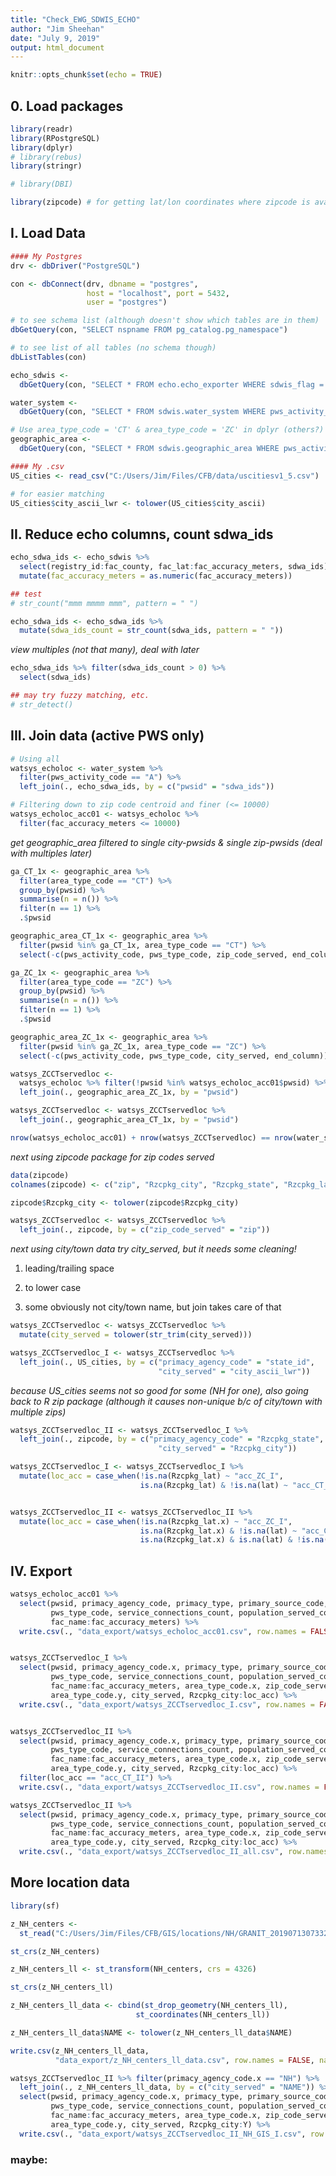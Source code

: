 ```yaml
---
title: "Check_EWG_SDWIS_ECHO"
author: "Jim Sheehan"
date: "July 9, 2019"
output: html_document
---
```


```r
knitr::opts_chunk$set(echo = TRUE)
```


## 0. Load packages

```r

library(readr)
library(RPostgreSQL)
library(dplyr)
# library(rebus)
library(stringr)

# library(DBI)

library(zipcode) # for getting lat/lon coordinates where zipcode is available

```


## I. Load Data

```r

#### My Postgres
drv <- dbDriver("PostgreSQL")

con <- dbConnect(drv, dbname = "postgres",
                 host = "localhost", port = 5432,
                 user = "postgres")

# to see schema list (although doesn't show which tables are in them)
dbGetQuery(con, "SELECT nspname FROM pg_catalog.pg_namespace")

# to see list of all tables (no schema though)
dbListTables(con)

echo_sdwis <- 
  dbGetQuery(con, "SELECT * FROM echo.echo_exporter WHERE sdwis_flag = 'Y'")

water_system <- 
  dbGetQuery(con, "SELECT * FROM sdwis.water_system WHERE pws_activity_code = 'A'")

# Use area_type_code = 'CT' & area_type_code = 'ZC' in dplyr (others?)
geographic_area <- 
  dbGetQuery(con, "SELECT * FROM sdwis.geographic_area WHERE pws_activity_code = 'A'")

#### My .csv
US_cities <- read_csv("C:/Users/Jim/Files/CFB/data/uscitiesv1_5.csv")

# for easier matching
US_cities$city_ascii_lwr <- tolower(US_cities$city_ascii)

```



## II. Reduce echo columns, count sdwa_ids


```r
echo_sdwa_ids <- echo_sdwis %>% 
  select(registry_id:fac_county, fac_lat:fac_accuracy_meters, sdwa_ids) %>% 
  mutate(fac_accuracy_meters = as.numeric(fac_accuracy_meters))

## test
# str_count("mmm mmmm mmm", pattern = " ")

echo_sdwa_ids <- echo_sdwa_ids %>% 
  mutate(sdwa_ids_count = str_count(sdwa_ids, pattern = " "))

```

*view multiples (not that many), deal with later*

```r
echo_sdwa_ids %>% filter(sdwa_ids_count > 0) %>% 
  select(sdwa_ids)

## may try fuzzy matching, etc.
# str_detect()

```


## III. Join data (active PWS only)

```r

# Using all
watsys_echoloc <- water_system %>% 
  filter(pws_activity_code == "A") %>% 
  left_join(., echo_sdwa_ids, by = c("pwsid" = "sdwa_ids"))

# Filtering down to zip code centroid and finer (<= 10000)
watsys_echoloc_acc01 <- watsys_echoloc %>% 
  filter(fac_accuracy_meters <= 10000)

```

*get geographic_area filtered to single city-pwsids & single zip-pwsids (deal with multiples later)*

```r
ga_CT_1x <- geographic_area %>% 
  filter(area_type_code == "CT") %>% 
  group_by(pwsid) %>% 
  summarise(n = n()) %>% 
  filter(n == 1) %>% 
  .$pwsid

geographic_area_CT_1x <- geographic_area %>% 
  filter(pwsid %in% ga_CT_1x, area_type_code == "CT") %>% 
  select(-c(pws_activity_code, pws_type_code, zip_code_served, end_column))

ga_ZC_1x <- geographic_area %>% 
  filter(area_type_code == "ZC") %>% 
  group_by(pwsid) %>% 
  summarise(n = n()) %>% 
  filter(n == 1) %>% 
  .$pwsid

geographic_area_ZC_1x <- geographic_area %>% 
  filter(pwsid %in% ga_ZC_1x, area_type_code == "ZC") %>% 
  select(-c(pws_activity_code, pws_type_code, city_served, end_column))

```



```r

watsys_ZCCTservedloc <- 
  watsys_echoloc %>% filter(!pwsid %in% watsys_echoloc_acc01$pwsid) %>% 
  left_join(., geographic_area_ZC_1x, by = "pwsid")

watsys_ZCCTservedloc <- watsys_ZCCTservedloc %>% 
  left_join(., geographic_area_CT_1x, by = "pwsid")

nrow(watsys_echoloc_acc01) + nrow(watsys_ZCCTservedloc) == nrow(water_system)

```



*next using zipcode package for zip codes served*

```r
data(zipcode)
colnames(zipcode) <- c("zip", "Rzcpkg_city", "Rzcpkg_state", "Rzcpkg_lat", "Rzcpkg_lon")

zipcode$Rzcpkg_city <- tolower(zipcode$Rzcpkg_city)

```


```r

watsys_ZCCTservedloc <- watsys_ZCCTservedloc %>% 
  left_join(., zipcode, by = c("zip_code_served" = "zip"))

```


*next using city/town data try city_served, but it needs some cleaning!*

1. leading/trailing space

2. to lower case

3. some obviously not city/town name, but join takes care of that


```r

watsys_ZCCTservedloc <- watsys_ZCCTservedloc %>% 
  mutate(city_served = tolower(str_trim(city_served)))

```


```r
watsys_ZCCTservedloc_I <- watsys_ZCCTservedloc %>% 
  left_join(., US_cities, by = c("primacy_agency_code" = "state_id", 
                                 "city_served" = "city_ascii_lwr"))
```



*because US_cities seems not so good for some (NH for one), also going back to R zip package (although it causes non-unique b/c of city/town with multiple zips)*
```r

watsys_ZCCTservedloc_II <- watsys_ZCCTservedloc_I %>% 
  left_join(., zipcode, by = c("primacy_agency_code" = "Rzcpkg_state", 
                                 "city_served" = "Rzcpkg_city"))

```




```r
watsys_ZCCTservedloc_I <- watsys_ZCCTservedloc_I %>% 
  mutate(loc_acc = case_when(!is.na(Rzcpkg_lat) ~ "acc_ZC_I", 
                             is.na(Rzcpkg_lat) & !is.na(lat) ~ "acc_CT_I"))


watsys_ZCCTservedloc_II <- watsys_ZCCTservedloc_II %>% 
  mutate(loc_acc = case_when(!is.na(Rzcpkg_lat.x) ~ "acc_ZC_I", 
                             is.na(Rzcpkg_lat.x) & !is.na(lat) ~ "acc_CT_I",
                             is.na(Rzcpkg_lat.x) & is.na(lat) & !is.na(Rzcpkg_lat.y) ~ "acc_CT_II"))

```





## IV. Export

```r


watsys_echoloc_acc01 %>% 
  select(pwsid, primacy_agency_code, primacy_type, primary_source_code, pws_name,
         pws_type_code, service_connections_count, population_served_count, 
         fac_name:fac_accuracy_meters) %>% 
  write.csv(., "data_export/watsys_echoloc_acc01.csv", row.names = FALSE, na = "")


watsys_ZCCTservedloc_I %>% 
  select(pwsid, primacy_agency_code.x, primacy_type, primary_source_code, pws_name,
         pws_type_code, service_connections_count, population_served_count, 
         fac_name:fac_accuracy_meters, area_type_code.x, zip_code_served,
         area_type_code.y, city_served, Rzcpkg_city:loc_acc) %>% 
  write.csv(., "data_export/watsys_ZCCTservedloc_I.csv", row.names = FALSE, na = "")


watsys_ZCCTservedloc_II %>% 
  select(pwsid, primacy_agency_code.x, primacy_type, primary_source_code, pws_name,
         pws_type_code, service_connections_count, population_served_count, 
         fac_name:fac_accuracy_meters, area_type_code.x, zip_code_served,
         area_type_code.y, city_served, Rzcpkg_city:loc_acc) %>% 
  filter(loc_acc == "acc_CT_II") %>% 
  write.csv(., "data_export/watsys_ZCCTservedloc_II.csv", row.names = FALSE, na = "")

watsys_ZCCTservedloc_II %>% 
  select(pwsid, primacy_agency_code.x, primacy_type, primary_source_code, pws_name,
         pws_type_code, service_connections_count, population_served_count, 
         fac_name:fac_accuracy_meters, area_type_code.x, zip_code_served,
         area_type_code.y, city_served, Rzcpkg_city:loc_acc) %>% 
  write.csv(., "data_export/watsys_ZCCTservedloc_II_all.csv", row.names = FALSE, na = "")

```



## More location data

```r
library(sf)

z_NH_centers <- 
  st_read("C:/Users/Jim/Files/CFB/GIS/locations/NH/GRANIT_20190713073323/pbp_centers.shp")

st_crs(z_NH_centers)

z_NH_centers_ll <- st_transform(NH_centers, crs = 4326)

st_crs(z_NH_centers_ll)

z_NH_centers_ll_data <- cbind(st_drop_geometry(NH_centers_ll), 
                            st_coordinates(NH_centers_ll))

z_NH_centers_ll_data$NAME <- tolower(z_NH_centers_ll_data$NAME)

write.csv(z_NH_centers_ll_data, 
          "data_export/z_NH_centers_ll_data.csv", row.names = FALSE, na = "")

```



```r

watsys_ZCCTservedloc_II %>% filter(primacy_agency_code.x == "NH") %>% 
  left_join(., z_NH_centers_ll_data, by = c("city_served" = "NAME")) %>% 
  select(pwsid, primacy_agency_code.x, primacy_type, primary_source_code, pws_name,
         pws_type_code, service_connections_count, population_served_count, 
         fac_name:fac_accuracy_meters, area_type_code.x, zip_code_served,
         area_type_code.y, city_served, Rzcpkg_city:Y) %>% 
  write.csv(., "data_export/watsys_ZCCTservedloc_II_NH_GIS_I.csv", row.names = FALSE, na = "")

```















### maybe:
<!-- ## V. Unmatched I -->

<!-- ```{r} -->
<!-- watsys_echoloc_nonzip <- watsys_echoloc %>%  -->
<!--   filter(!is.na(sdwa_ids_count), fac_accuracy_meters > 10000) -->

<!-- ``` -->


<!-- ```{r} -->
<!-- watsys_echoloc_nonzip_citymatch <- watsys_echoloc_nonzip %>%  -->
<!--   select(pwsid, primacy_agency_code, fac_city, fac_zip, fac_state) %>%  -->
<!--   mutate(fac_city = tolower(fac_city)) %>%  -->
<!--   inner_join(., US_cities, by = c("primacy_agency_code" = "state_id",  -->
<!--                                  "fac_city" = "city_ascii_lwr")) -->
<!-- ``` -->




